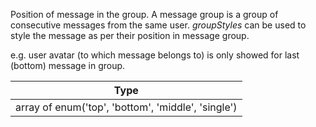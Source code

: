 Position of message in the group. A message group is a group of consecutive messages from the same user. _groupStyles_ can be used to style the message as per their position in message group.

e.g. user avatar (to which message belongs to) is only showed for last (bottom) message in group.

| Type |
| - |
| array of enum('top', 'bottom', 'middle', 'single') |

